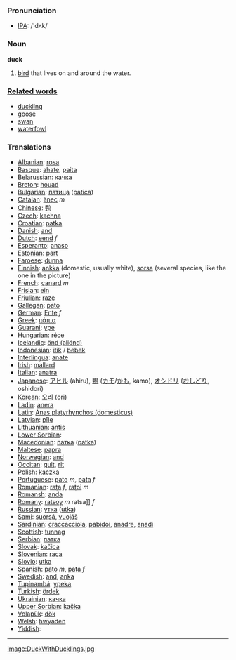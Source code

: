 === Pronunciation ===
*[[w:IPA|IPA]]: /'dʌk/

=== Noun ===

'''duck'''

#[[bird]] that lives on and around the water.

===[[Related word]]s===

*[[duckling]]
*[[goose]]
*[[swan]]
*[[waterfowl]]

=== Translations ===
*[[Albanian]]: [[rosa]]
*[[Basque]]: [[ahate]], [[paita]]
*[[Belarussian]]: [[качка]]
*[[Breton]]: [[houad]]
*[[Bulgarian]]: [[патица]] ([[patica]])
*[[Catalan]]: [[ànec]] ''m''
*[[Chinese]]: [[鸭]]
*[[Czech]]: [[kachna]]
*[[Croatian]]: [[patka]]
*[[Danish]]: [[and]]
*[[Dutch]]: [[eend]] ''f''
*[[Esperanto]]: [[anaso]]
*[[Estonian]]: [[part]]
*[[Faroese]]: [[dunna]]
*[[Finnish]]: [[ankka]] (domestic, usually white), [[sorsa]] (several species, like the one in the picture)
*[[French]]: [[canard]] ''m''
*[[Frisian]]: [[ein]]
*[[Friulian]]: [[raze]]
*[[Gallegan]]: [[pato]]
*[[German]]: [[Ente]] ''f''
*[[Greek]]: [[πάπια]] '' ''
*[[Guarani]]: [[ype]]
*[[Hungarian]]: [[réce]]
*[[Icelandic]]: [[önd (aliönd)]]
*[[Indonesian]]: [[itik]] / [[bebek]]
*[[Interlingua]]: [[anate]]
*[[Irish]]: [[mallard]]
*[[Italian]]: [[anatra]] '' ''
*[[Japanese]]: [[アヒル]] (ahiru), [[鴨]] ([[カモ]]/[[かも]], kamo), [[オシドリ]] ([[おしどり]], oshidori)
*[[Korean]]: [[오리]] (ori)
*[[Ladin]]: [[anera]]
*[[Latin]]: [[Anas platyrhynchos (domesticus)]] '' ''
*[[Latvian]]: [[pīle]]
*[[Lithuanian]]: [[antis]]
*[[Lower Sorbian]]: 
*[[Macedonian]]: [[патка]] ([[patka]])
*[[Maltese]]: [[papra]]
*[[Norwegian]]: [[and]]
*[[Occitan]]: [[guit]], [[rit]]
*[[Polish]]: [[kaczka]] '' ''
*[[Portuguese]]: [[pato]] ''m'', [[pata]] ''f''
*[[Romanian]]: [[raţa]] ''f'', [[raţoi]] ''m''
*[[Romansh]]: [[anda]]
*[[Romany]]: [[ratsoy]] ''m'' ratsa]] ''f''
*[[Russian]]: [[утка]] ([[utka]]) '' ''
*[[Sami]]: [[suorsá]], [[vuojáš]]
*[[Sardinian]]: [[craccacciola]], [[pabidoi]], [[anadre]], [[anadi]]
*[[Scottish]]: [[tunnag]]
*[[Serbian]]: [[патка]]
*[[Slovak]]: [[kačica]]
*[[Slovenian]]: [[raca]]
*[[Slovio]]: [[utka]]
*[[Spanish]]: [[pato]] ''m'', [[pata]] ''f''
*[[Swedish]]: [[and]], [[anka]]
*[[Tupinambá]]: [[ypeka]]
*[[Turkish]]: [[ördek]]
*[[Ukrainian]]: [[качка]]
*[[Upper Sorbian]]: [[kačka]]
*[[Volapük]]: [[dök]]
*[[Welsh]]: [[hwyaden]]
*[[Yiddish]]:

----

[[image:DuckWithDucklings.jpg]]